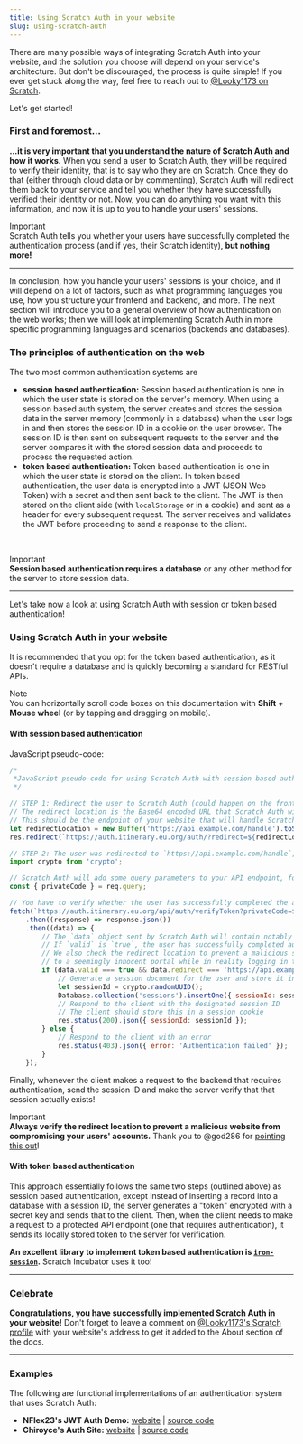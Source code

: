 ```yaml
---
title: Using Scratch Auth in your website
slug: using-scratch-auth
---
```


There are many possible ways of integrating Scratch Auth into your website, and the solution you choose will depend on your service's architecture.
But don't be discouraged, the process is quite simple! If you ever get stuck along the way, feel free to reach out to [@Looky1173 on Scratch](https://scratch.mit.edu/users/Looky1173#comments).

Let's get started!

### First and foremost...

**...it is very important that you understand the nature of Scratch Auth and how it works.**
When you send a user to Scratch Auth, they will be required to verify their identity, that is to say who they are on Scratch.
Once they do that (either through cloud data or by commenting), Scratch Auth will redirect them back to your service and tell you whether they have successfully verified their identity or not.
Now, you can do anything you want with this information, and now it is up to you to handle your users' sessions.

<Badge variant="accent">Important</Badge>
<br />
Scratch Auth tells you whether your users have successfully completed the authentication process (and if yes, their Scratch identity), **but nothing more!**

---

In conclusion, how you handle your users' sessions is your choice, and it will depend on a lot of factors,
such as what programming languages you use, how you structure your frontend and backend, and more.
The next section will introduce you to a general overview of how authentication on the web works;
then we will look at implementing Scratch Auth in more specific programming languages and scenarios (backends and databases).

### The principles of authentication on the web

The two most common authentication systems are

-   **session based authentication:** Session based authentication is one in which the user state is stored on the server's memory.
    When using a session based auth system, the server creates and stores the session data in the server memory (commonly in a database) when the user logs in and then stores the session ID in a cookie on the user browser.
    The session ID is then sent on subsequent requests to the server and the server compares it with the stored session data and proceeds to process the requested action.
-   **token based authentication:** Token based authentication is one in which the user state is stored on the client.
    In token based authentication, the user data is encrypted into a JWT (JSON Web Token) with a secret and then sent back to the client.
    The JWT is then stored on the client side (with `localStorage` or in a cookie) and sent as a header for every subsequent request.
    The server receives and validates the JWT before proceeding to send a response to the client.

<br />

<Badge variant="accent">Important</Badge>
<br />
**Session based authentication requires a database** or any other method for the server to store session data.

---

Let's take now a look at using Scratch Auth with session or token based authentication!

### Using Scratch Auth in your website

It is recommended that you opt for the token based authentication, as it doesn't require a database and is quickly becoming a standard for RESTful APIs.

<Badge>Note</Badge>
<br />
You can horizontally scroll code boxes on this documentation with **Shift** + **Mouse wheel** (or by tapping and dragging on mobile).

#### With session based authentication

JavaScript pseudo-code:

```js
/*
 *JavaScript pseudo-code for using Scratch Auth with session based authentication
 */

// STEP 1: Redirect the user to Scratch Auth (could happen on the frontend as well as the backend)
// The redirect location is the Base64 encoded URL that Scratch Auth will redirect the user to once they finish authenticating
// This should be the endpoint of your website that will handle Scratch Auth's response
let redirectLocation = new Buffer('https://api.example.com/handle').toString('base64');
res.redirect(`https://auth.itinerary.eu.org/auth/?redirect=${redirectLocation}&name=Scratch Auth Tutorial`);

// STEP 2: The user was redirected to `https://api.example.com/handle`, your API endpoint (happens on the backend)
import crypto from 'crypto';

// Scratch Auth will add some query parameters to your API endpoint, for example, `privateCode`
const { privateCode } = req.query;

// You have to verify whether the user has successfully completed the authentication process
fetch(`https://auth.itinerary.eu.org/api/auth/verifyToken?privateCode=${privateCode}`, { method: 'GET' })
    .then((response) => response.json())
    .then((data) => {
        // The `data` object sent by Scratch Auth will contain notably a `valid` property and a `username` property
        // If `valid` is `true`, the user has successfully completed authentication process
        // We also check the redirect location to prevent a malicious site from tricking users into authenticating
        // to a seemingly innocent portal while in reality logging in to our site.
        if (data.valid === true && data.redirect === 'https://api.example.com/handle') {
            // Generate a session document for the user and store it in the database
            let sessionId = crypto.randomUUID();
            Database.collection('sessions').insertOne({ sessionId: sessionId, username: data.username });
            // Respond to the client with the designated session ID
            // The client should store this in a session cookie
            res.status(200).json({ sessionId: sessionId });
        } else {
            // Respond to the client with an error
            res.status(403).json({ error: 'Authentication failed' });
        }
    });
```

Finally, whenever the client makes a request to the backend that requires authentication, send the session ID and make the server verify that that session actually exists!

<Badge variant="accent">Important</Badge>
<br />
**Always verify the redirect location to prevent a malicious website from compromising your users' accounts.** Thank you to @god286 for [pointing this out](https://scratch.mit.edu/users/Looky1173/#comments-262505349)!

#### With token based authentication

This approach essentially follows the same two steps (outlined above) as session based authentication, except instead of inserting a record into a database with a session ID,
the server generates a "token" encrypted with a secret key and sends that to the client. Then, when the client needs to make a request to a protected API endpoint (one that requires authentication),
it sends its locally stored token to the server for verification.

**An excellent library to implement token based authentication is [`iron-session`](https://github.com/vvo/iron-session).** Scratch Incubator uses it too!

---

### Celebrate

**Congratulations, you have successfully implemented Scratch Auth in your website!**
Don't forget to leave a comment on [@Looky1173's Scratch profile](https://scratch.mit.edu/users/Looky1173#comments) with your website's address to get it added to the <Link href="/documentation/about">About</Link> section of the docs.

---

### Examples

The following are functional implementations of an authentication system that uses Scratch Auth:

-   **NFlex23's JWT Auth Demo:** [website](https://scratch-auth-demo.mystpi.repl.co/) | [source code](https://replit.com/@MystPi/Scratch-Auth-Demo)
-   **Chiroyce's Auth Site:** [website](https://auth.chiroyce.repl.co/) | [source code](https://replit.com/@Chiroyce/auth)
